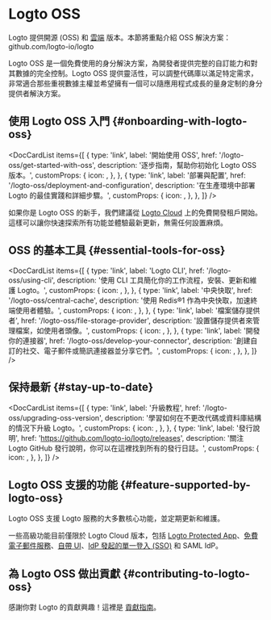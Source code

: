 
# Logto OSS

Logto 提供開源 (OSS) 和 [雲端](/logto-cloud) 版本。本節將重點介紹 OSS 解決方案：<Url type="inline" href="https://github.com/logto-io/logto">github.com/logto-io/logto</Url>

Logto OSS 是一個免費使用的身分解決方案，為開發者提供完整的自訂能力和對其數據的完全控制。Logto OSS 提供靈活性，可以調整代碼庫以滿足特定需求，非常適合那些重視數據主權並希望擁有一個可以隨應用程式成長的量身定制的身分提供者解決方案。

## 使用 Logto OSS 入門 \{#onboarding-with-logto-oss}

<DocCardList
  items={[
    {
      type: 'link',
      label: '開始使用 OSS',
      href: '/logto-oss/get-started-with-oss',
      description: '逐步指南，幫助你初始化 Logto OSS 版本。',
      customProps: {
        icon: <RocketIcon />,
      },
    },
    {
      type: 'link',
      label: '部署與配置',
      href: '/logto-oss/deployment-and-configuration',
      description: '在生產環境中部署 Logto 的最佳實踐和詳細步驟。',
      customProps: {
        icon: <GearIcon />,
      },
    },
  ]}
/>

<Admonition type="tip" title="需要快速入門？">

如果你是 Logto OSS 的新手，我們建議從 [Logto Cloud](https://cloud.logto.io) 上的免費開發租戶開始。這樣可以讓你快速探索所有功能並體驗最新更新，無需任何設置麻煩。

</Admonition>

## OSS 的基本工具 \{#essential-tools-for-oss}

<DocCardList
  items={[
    {
      type: 'link',
      label: 'Logto CLI',
      href: '/logto-oss/using-cli',
      description: '使用 CLI 工具簡化你的工作流程，安裝、更新和維護 Logto。',
      customProps: {
        icon: <CliIcon />,
      },
    },
    {
      type: 'link',
      label: '中央快取',
      href: '/logto-oss/central-cache',
      description: '使用 Redis®1 作為中央快取，加速終端使用者體驗。',
      customProps: {
        icon: <CentralCacheIcon />,
      },
    },
    {
      type: 'link',
      label: '檔案儲存提供者',
      href: '/logto-oss/file-storage-provider',
      description: '設置儲存提供者來管理檔案，如使用者頭像。',
      customProps: {
        icon: <FileStorageIcon />,
      },
    },
    {
      type: 'link',
      label: '開發你的連接器',
      href: '/logto-oss/develop-your-connector',
      description: '創建自訂的社交、電子郵件或簡訊連接器並分享它們。',
      customProps: {
        icon: <ConnectorsIcon />,
      },
    },
  ]}
/>
## 保持最新 \{#stay-up-to-date}

<DocCardList
  items={[
    {
      type: 'link',
      label: '升級教程',
      href: '/logto-oss/upgrading-oss-version',
      description: '學習如何在不更改代碼或資料庫結構的情況下升級 Logto。',
      customProps: {
        icon: <UpdateIcon />,
      },
    },
    {
      type: 'link',
      label: '發行說明',
      href: 'https://github.com/logto-io/logto/releases',
      description: '關注 Logto GitHub 發行說明，你可以在這裡找到所有的發行日誌。',
      customProps: {
        icon: <DocumentIcon />,
      },
    },
  ]}
/>

## Logto OSS 支援的功能 \{#feature-supported-by-logto-oss}

Logto OSS 支援 Logto 服務的大多數核心功能，並定期更新和維護。

一些高級功能目前僅限於 Logto Cloud 版本，包括 [Logto Protected App](/integrate-logto/protected-app/)、[免費電子郵件服務](/connectors/email-connectors/built-in-email-service)、[自帶 UI](/customization/bring-your-ui)、[IdP 發起的單一登入 (SSO)](/end-user-flows/enterprise-sso/idp-initiated-sso) 和 SAML IdP。

## 為 Logto OSS 做出貢獻 \{#contributing-to-logto-oss}

感謝你對 Logto 的貢獻興趣！這裡是 [貢獻指南](/logto-oss/contribution)。
